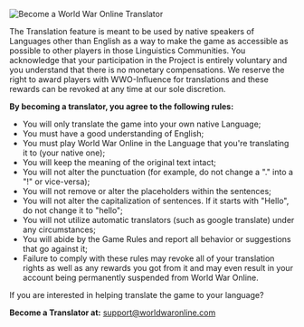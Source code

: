 ![Become a World War Online Translator](/img/header_translater.jpg "Country Translator Program")

The Translation feature is meant to be used by native speakers of Languages other than English as a way to make the game as accessible as possible to other players in those Linguistics Communities. You acknowledge that your participation in the Project is entirely voluntary and you understand that there is no monetary compensations. We reserve the right to award players with WWO-Influence for translations and these rewards can be revoked at any time at our sole discretion.

**By becoming a translator, you agree to the following rules:**

-   You will only translate the game into your own native Language;
-   You must have a good understanding of English;
-   You must play World War Online in the Language that you're translating it to (your native one);
-   You will keep the meaning of the original text intact;
-   You will not alter the punctuation (for example, do not change a "." into a "!" or vice-versa);
-   You will not remove or alter the placeholders within the sentences;
-   You will not alter the capitalization of sentences. If it starts with "Hello", do not change it to "hello";
-   You will not utilize automatic translators (such as google translate) under any circumstances;
-   You will abide by the Game Rules and report all behavior or suggestions that go against it;
-   Failure to comply with these rules may revoke all of your translation rights as well as any rewards you got from it and may even result in your account being permanently suspended from World War Online.

If you are interested in helping translate the game to your language?

**Become a Translator at:** [support@worldwaronline.com](mailto:support@worldwaronline.com)
